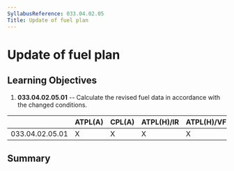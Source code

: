 ```yaml
---
SyllabusReference: 033.04.02.05
Title: Update of fuel plan
---
```


# Update of fuel plan

## Learning Objectives

1.  **033.04.02.05.01** -- Calculate the revised fuel data in accordance with
    the changed conditions.

|                 | ATPL(A) | CPL(A) | ATPL(H)/IR | ATPL(H)/VFR | CPL(H) | IR  | CBIR(A) |
| --------------- | ------- | ------ | ---------- | ----------- | ------ | --- | ------- |
| 033.04.02.05.01 | X       | X      | X          | X           | X      | X   |         |

## Summary
